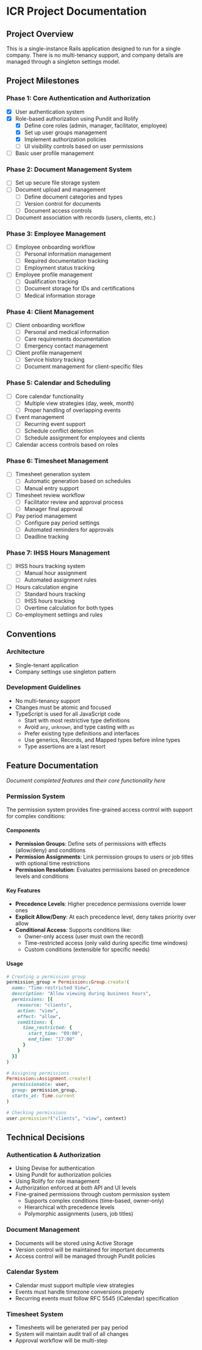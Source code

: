 # ICR Project Documentation

## Project Overview
This is a single-instance Rails application designed to run for a single company. There is no multi-tenancy support, and company details are managed through a singleton settings model.

## Project Milestones

### Phase 1: Core Authentication and Authorization
- [x] User authentication system
- [x] Role-based authorization using Pundit and Rolify
  - [x] Define core roles (admin, manager, facilitator, employee)
  - [x] Set up user groups management
  - [x] Implement authorization policies
  - [ ] UI visibility controls based on user permissions
- [ ] Basic user profile management

### Phase 2: Document Management System
- [ ] Set up secure file storage system
- [ ] Document upload and management
  - [ ] Define document categories and types
  - [ ] Version control for documents
  - [ ] Document access controls
- [ ] Document association with records (users, clients, etc.)

### Phase 3: Employee Management
- [ ] Employee onboarding workflow
  - [ ] Personal information management
  - [ ] Required documentation tracking
  - [ ] Employment status tracking
- [ ] Employee profile management
  - [ ] Qualification tracking
  - [ ] Document storage for IDs and certifications
  - [ ] Medical information storage

### Phase 4: Client Management
- [ ] Client onboarding workflow
  - [ ] Personal and medical information
  - [ ] Care requirements documentation
  - [ ] Emergency contact management
- [ ] Client profile management
  - [ ] Service history tracking
  - [ ] Document management for client-specific files

### Phase 5: Calendar and Scheduling
- [ ] Core calendar functionality
  - [ ] Multiple view strategies (day, week, month)
  - [ ] Proper handling of overlapping events
- [ ] Event management
  - [ ] Recurring event support
  - [ ] Schedule conflict detection
  - [ ] Schedule assignment for employees and clients
- [ ] Calendar access controls based on roles

### Phase 6: Timesheet Management
- [ ] Timesheet generation system
  - [ ] Automatic generation based on schedules
  - [ ] Manual entry support
- [ ] Timesheet review workflow
  - [ ] Facilitator review and approval process
  - [ ] Manager final approval
- [ ] Pay period management
  - [ ] Configure pay period settings
  - [ ] Automated reminders for approvals
  - [ ] Deadline tracking

### Phase 7: IHSS Hours Management
- [ ] IHSS hours tracking system
  - [ ] Manual hour assignment
  - [ ] Automated assignment rules
- [ ] Hours calculation engine
  - [ ] Standard hours tracking
  - [ ] IHSS hours tracking
  - [ ] Overtime calculation for both types
- [ ] Co-employment settings and rules

## Conventions
### Architecture
- Single-tenant application
- Company settings use singleton pattern

### Development Guidelines
- No multi-tenancy support
- Changes must be atomic and focused
- TypeScript is used for all JavaScript code
  - Start with most restrictive type definitions
  - Avoid `any`, `unknown`, and type casting with `as`
  - Prefer existing type definitions and interfaces
  - Use generics, Records, and Mapped types before inline types
  - Type assertions are a last resort

## Feature Documentation
*Document completed features and their core functionality here*

### Permission System
The permission system provides fine-grained access control with support for complex conditions:

#### Components
- **Permission Groups**: Define sets of permissions with effects (allow/deny) and conditions
- **Permission Assignments**: Link permission groups to users or job titles with optional time restrictions
- **Permission Resolution**: Evaluates permissions based on precedence levels and conditions

#### Key Features
- **Precedence Levels**: Higher precedence permissions override lower ones
- **Explicit Allow/Deny**: At each precedence level, deny takes priority over allow
- **Conditional Access**: Supports conditions like:
  - Owner-only access (user must own the record)
  - Time-restricted access (only valid during specific time windows)
  - Custom conditions (extensible for specific needs)

#### Usage
```ruby
# Creating a permission group
permission_group = Permission::Group.create!(
  name: "Time-restricted View",
  description: "Allow viewing during business hours",
  permissions: [{
    resource: "clients",
    action: "view",
    effect: "allow",
    conditions: {
      time_restricted: {
        start_time: "09:00",
        end_time: "17:00"
      }
    }
  }]
)

# Assigning permissions
Permission::Assignment.create!(
  permissionable: user,
  group: permission_group,
  starts_at: Time.current
)

# Checking permissions
user.permission?("clients", "view", context)
```

## Technical Decisions
### Authentication & Authorization
- Using Devise for authentication
- Using Pundit for authorization policies
- Using Rolify for role management
- Authorization enforced at both API and UI levels
- Fine-grained permissions through custom permission system
  - Supports complex conditions (time-based, owner-only)
  - Hierarchical with precedence levels
  - Polymorphic assignments (users, job titles)

### Document Management
- Documents will be stored using Active Storage
- Version control will be maintained for important documents
- Access control will be managed through Pundit policies

### Calendar System
- Calendar must support multiple view strategies
- Events must handle timezone conversions properly
- Recurring events must follow RFC 5545 (iCalendar) specification

### Timesheet System
- Timesheets will be generated per pay period
- System will maintain audit trail of all changes
- Approval workflow will be multi-step
